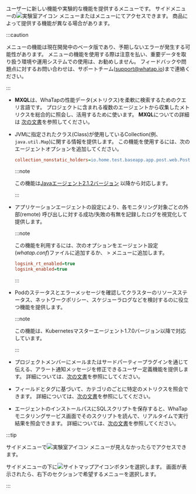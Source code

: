 ユーザーに新しい機能や実験的な機能を提供するメニューです。 サイドメニューの![実験室アイコン](/img/ic-laboratory.svg) <Cmdname sid="side_lab" className="uitext" />メニューまたは<Cmdname sid="sitemap" className="uitext" />メニューにてアクセスできます。 商品によって提供する機能が異なる場合があります。

:::caution

<Cmdname sid="side_lab" className="uitext" />メニューの機能は現在開発中のベータ版であり、予期しないエラーが発生する可能性があります。 <Cmdname sid="side_lab" className="uitext" />メニューの機能を使用する際は注意を払い、重要データを取り扱う環境や運用システムでの使用は、お勧めしません。 フィードバックや問題点に対するお問い合わせは、サポートチーム([support@whatap.io](mailto:support@whatap.io))まで連絡ください。

:::

<Xclude product="npm">

- <Cmdname sid="side_tagFlex" className="uitext" />

  **MXQL**は、WhaTapの性能データ(メトリクス)を柔軟に検索するためのクエリ言語です。 プロジェクトに含まれる複数のエージェントから収集したメトリクスを総合的に照会し、活用するために使います。 **MXQL**についての詳細は [次の文書](../mxql/mxql-overview)を参照してください。

</Xclude>

<InDoc product="java">

- <Cmdname sid="side_collectionMap" className="uitext" />

  JVMに指定されたクラス(Class)が使用しているCollection(例、`java.util.Map`)に関する情報を提供します。 この機能を使用するには、次のエージェントオプションを追加してください。

  ```ini title="whatap.conf"
  collection_nonstatic_holders=io.home.test.baseapp.app.post.web.PostResource
  ```

  :::note

  この機能は[Javaエージェント2.1.2バージョン](../release-notes/java/java-2_1_2#collectionmonitor) 以降から対応します。

  :::

</InDoc>

<InDoc product="java">

- <Cmdname sid="side_remoteAccessStatus" className="uitext" />

  アプリケーションエージェントの設定により、各モニタリング対象ごとの外部(remote) 呼び出しに対する成功/失敗の有無を記録したログを視覚化して提供します。

  :::note

  この機能を利用するには、次のオプションをエージェント設定(*whatap.conf*)ファイルに追加するか、<Cmdname sid="side_management" className="uitext" /> &gt; <Cmdname sid="side_agentSetting" className="uitext" />メニューに追加します。

  ```ini title="whatap.conf"
  logsink_rt_enabled=true
  logsink_enabled=true
  ```

  :::

</InDoc>

<InDoc product="kubernetes">

- <Cmdname sid="side_pendingPod" className="uitext" />

  Podのステータスとエラーメッセージを確認してクラスターのリソースステータス、ネットワークポリシー、スケジューラログなどを検討するのに役立つ機能を提供します。

  :::note

  この機能は、Kubernetesマスターエージェント1.7.0バージョン以降で対応しています。

  :::

</InDoc>

<InDoc product="java,php,python,golang,dotnet,nodejs,server,kubernetes">

- <Cmdname sid="side_alertTemplate" className="uitext" />

  プロジェクトメンバーにメールまたはサードパーティープラグインを通じて伝える、アラート通知メッセージを修正できるユーザー定義機能を提供します。 詳細については、[次の文書](set-notification-message)を参照にしてください。

</InDoc>

<InDoc product="browser,npm">

- <Cmdname sid="side_metricsSearch" className="uitext" />

  フィールドとタグに基づいて、カテゴリのごとに特定のメトリクスを照会できます。 詳細については、[次の文書](metrics-search)を参照にしてください。

</InDoc>

<InDoc product="postgresql,oracle,oracle-v1,oracle-pro,mysql,mssql,mssql-v1,cubrid,cubrid-v1,tibero,altibase,altibase-v1,db2">

- <Cmdname sid="side_dbScriptManager" className="uitext" />

  エージェントのインストールパスにSQLスクリプトを保存すると、WhaTapモニタリングサービス画面でそのスクリプトを読んで、リアルタイムで実行結果を照会できます。 詳細については、[次の文書](../reference/script-manager)を参照してください。

</InDoc>

:::tip

サイドメニューで![実験室アイコン](/img/ic-laboratory.svg) <Cmdname sid="side_lab" className="uitext" />メニューが見えなかったら<Cmdname sid="sitemap" className="uitext" />でアクセスできます。

<ImgLang img="main-ui-sitemap.png" desc="サイトマップ" />

サイドメニューの下に![サイトマップアイコン](/img/ic-sitemap.svg)ボタンを選択します。 <Cmdname sid="sitemap" className="uitext" />画面が表示されたら、右下の<Cmdname sid="side_lab" className="uitext" />セクションで希望するメニューを選択します。

:::
